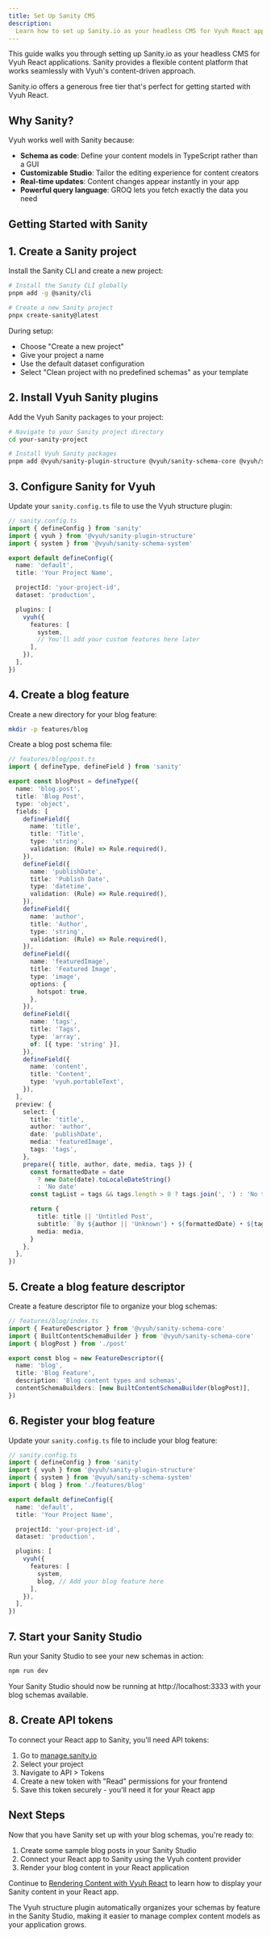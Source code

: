 ```yaml
---
title: Set Up Sanity CMS
description:
  Learn how to set up Sanity.io as your headless CMS for Vyuh React applications
---
```



This guide walks you through setting up Sanity.io as your headless CMS for Vyuh
React applications. Sanity provides a flexible content platform that works
seamlessly with Vyuh's content-driven approach.

<Aside type="tip">
  Sanity.io offers a generous free tier that's perfect for getting started with
  Vyuh React.
</Aside>

## Why Sanity?

Vyuh works well with Sanity because:

- **Schema as code**: Define your content models in TypeScript rather than a GUI
- **Customizable Studio**: Tailor the editing experience for content creators
- **Real-time updates**: Content changes appear instantly in your app
- **Powerful query language**: GROQ lets you fetch exactly the data you need

## Getting Started with Sanity

## 1. Create a Sanity project

Install the Sanity CLI and create a new project:

```bash
# Install the Sanity CLI globally
pnpm add -g @sanity/cli

# Create a new Sanity project
pnpx create-sanity@latest
```

During setup:

- Choose "Create a new project"
- Give your project a name
- Use the default dataset configuration
- Select "Clean project with no predefined schemas" as your template

## 2. Install Vyuh Sanity plugins

Add the Vyuh Sanity packages to your project:

```bash
# Navigate to your Sanity project directory
cd your-sanity-project

# Install Vyuh Sanity packages
pnpm add @vyuh/sanity-plugin-structure @vyuh/sanity-schema-core @vyuh/sanity-schema-system
```

## 3. Configure Sanity for Vyuh

Update your `sanity.config.ts` file to use the Vyuh structure plugin:

```typescript
// sanity.config.ts
import { defineConfig } from 'sanity'
import { vyuh } from '@vyuh/sanity-plugin-structure'
import { system } from '@vyuh/sanity-schema-system'

export default defineConfig({
  name: 'default',
  title: 'Your Project Name',

  projectId: 'your-project-id',
  dataset: 'production',

  plugins: [
    vyuh({
      features: [
        system,
        // You'll add your custom features here later
      ],
    }),
  ],
})
```

## 4. Create a blog feature

Create a new directory for your blog feature:

```bash
mkdir -p features/blog
```

Create a blog post schema file:

```typescript
// features/blog/post.ts
import { defineType, defineField } from 'sanity'

export const blogPost = defineType({
  name: 'blog.post',
  title: 'Blog Post',
  type: 'object',
  fields: [
    defineField({
      name: 'title',
      title: 'Title',
      type: 'string',
      validation: (Rule) => Rule.required(),
    }),
    defineField({
      name: 'publishDate',
      title: 'Publish Date',
      type: 'datetime',
      validation: (Rule) => Rule.required(),
    }),
    defineField({
      name: 'author',
      title: 'Author',
      type: 'string',
      validation: (Rule) => Rule.required(),
    }),
    defineField({
      name: 'featuredImage',
      title: 'Featured Image',
      type: 'image',
      options: {
        hotspot: true,
      },
    }),
    defineField({
      name: 'tags',
      title: 'Tags',
      type: 'array',
      of: [{ type: 'string' }],
    }),
    defineField({
      name: 'content',
      title: 'Content',
      type: 'vyuh.portableText',
    }),
  ],
  preview: {
    select: {
      title: 'title',
      author: 'author',
      date: 'publishDate',
      media: 'featuredImage',
      tags: 'tags',
    },
    prepare({ title, author, date, media, tags }) {
      const formattedDate = date
        ? new Date(date).toLocaleDateString()
        : 'No date'
      const tagList = tags && tags.length > 0 ? tags.join(', ') : 'No tags'

      return {
        title: title || 'Untitled Post',
        subtitle: `By ${author || 'Unknown'} • ${formattedDate} • ${tagList}`,
        media: media,
      }
    },
  },
})
```

## 5. Create a blog feature descriptor

Create a feature descriptor file to organize your blog schemas:

```typescript
// features/blog/index.ts
import { FeatureDescriptor } from '@vyuh/sanity-schema-core'
import { BuiltContentSchemaBuilder } from '@vyuh/sanity-schema-core'
import { blogPost } from './post'

export const blog = new FeatureDescriptor({
  name: 'blog',
  title: 'Blog Feature',
  description: 'Blog content types and schemas',
  contentSchemaBuilders: [new BuiltContentSchemaBuilder(blogPost)],
})
```

## 6. Register your blog feature

Update your `sanity.config.ts` file to include your blog feature:

```typescript
// sanity.config.ts
import { defineConfig } from 'sanity'
import { vyuh } from '@vyuh/sanity-plugin-structure'
import { system } from '@vyuh/sanity-schema-system'
import { blog } from './features/blog'

export default defineConfig({
  name: 'default',
  title: 'Your Project Name',

  projectId: 'your-project-id',
  dataset: 'production',

  plugins: [
    vyuh({
      features: [
        system,
        blog, // Add your blog feature here
      ],
    }),
  ],
})
```

## 7. Start your Sanity Studio

Run your Sanity Studio to see your new schemas in action:

```bash
npm run dev
```

Your Sanity Studio should now be running at http://localhost:3333 with your blog
schemas available.

## 8. Create API tokens

To connect your React app to Sanity, you'll need API tokens:

1. Go to [manage.sanity.io](https://manage.sanity.io)
2. Select your project
3. Navigate to API > Tokens
4. Create a new token with "Read" permissions for your frontend
5. Save this token securely - you'll need it for your React app

## Next Steps

Now that you have Sanity set up with your blog schemas, you're ready to:

1. Create some sample blog posts in your Sanity Studio
2. Connect your React app to Sanity using the Vyuh content provider
3. Render your blog content in your React application

Continue to [Rendering Content with Vyuh React](/react/intro/rendering-content)
to learn how to display your Sanity content in your React app.

<Aside type="note">
  The Vyuh structure plugin automatically organizes your schemas by feature in
  the Sanity Studio, making it easier to manage complex content models as your
  application grows.
</Aside>
